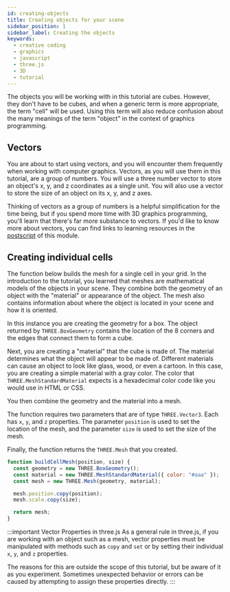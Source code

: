 ```yaml
---
id: creating-objects
title: Creating objects for your scene
sidebar_position: 1
sidebar_label: Creating the objects
keywords:
  - creative coding
  - graphics
  - javascript
  - three.js
  - 3D
  - tutorial
---
```


The objects you will be working with in this tutorial are cubes. However, they don't have to be cubes, and when a generic term is more appropriate, the term "cell" will be used. Using this term will also reduce confusion about the many meanings of the term "object" in the context of graphics programming.

## Vectors

You are about to start using vectors, and you will encounter them frequently when working with computer graphics. Vectors, as you will use them in this tutorial, are a group of numbers. You will use a three number vector to store an object's x, y, and z coordinates as a single unit. You will also use a vector to store the size of an object on its x, y, and z axes.

Thinking of vectors as a group of numbers is a helpful simplification for the time being, but if you spend more time with 3D graphics programming, you'll learn that there's far more substance to vectors. If you'd like to know more about vectors, you can find links to learning resources in the [postscript][POSTSCRIPT] of this module.

## Creating individual cells

The function below builds the mesh for a single cell in your grid. In the introduction to the tutorial, you learned that meshes are mathematical models of the objects in your scene. They combine both the geometry of an object with the "material" or appearance of the object. The mesh also contains information about where the object is located in your scene and how it is oriented.

In this instance you are creating the geometry for a box. The object returned by `THREE.BoxGeometry` contains the location of the 8 corners and the edges that connect them to form a cube.

Next, you are creating a "material" that the cube is made of. The material determines what the object will appear to be made of. Different materials can cause an object to look like glass, wood, or even a cartoon. In this case, you are creating a simple material with a gray color. The color that `THREE.MeshStandardMaterial` expects is a hexadecimal color code like you would use in HTML or CSS.

You then combine the geometry and the material into a mesh.

The function requires two parameters that are of type `THREE.Vector3`. Each has `x`, `y`, and `z` properties. The parameter `position` is used to set the location of the mesh, and the parameter `size` is used to set the size of the mesh.

Finally, the function returns the `THREE.Mesh` that you created.

```javascript
function buildCellMesh(position, size) {
  const geometry = new THREE.BoxGeometry();
  const material = new THREE.MeshStandardMaterial({ color: "#aaa" });
  const mesh = new THREE.Mesh(geometry, material);

  mesh.position.copy(position);
  mesh.scale.copy(size);

  return mesh;
}
```

:::important Vector Properties in three.js
As a general rule in three.js, if you are working with an object such as a mesh, vector properties must be manipulated with methods such as `copy` and `set` or by setting their individual `x`, `y`, and `z` properties.

The reasons for this are outside the scope of this tutorial, but be aware of it as you experiment. Sometimes unexpected behavior or errors can be caused by attempting to assign these properties directly.
:::

[POSTSCRIPT]: ./postscript.mdx
